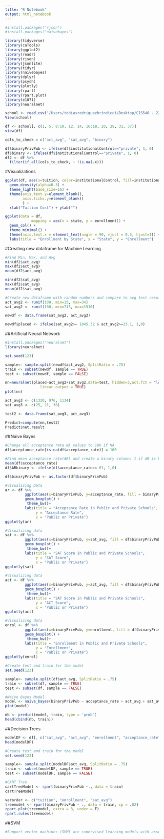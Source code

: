 ```yaml
---
title: "R Notebook"
output: html_notebook
---
```


```r
#install.packages("rjson")
#install.packages("naivebayes")

```

```r
library(tidyverse)
library(caTools)
library(ggplot2)
library(readr)
library(rjson)
library(jsonlite)
library(tidyr)
library(naivebayes)
library(dplyr)
library(psych)
library(plotly)
library(rpart)
library(rpart.plot)
library(e1071)
library(neuralnet)
```

```r
school <- read_csv("/Users/tobiasrodriguezbrindicci/Desktop/CIS546 - 22SP2/Final Project/Data/universities.csv")
View(school)
```

```r
df <- school[, c(1, 5, 8:10, 12, 14, 16:18, 20, 29, 31, 37)]
view(df)
```

```r
cols_to_check = c("act_avg", "sat_avg", "binary")

df$binaryPrivPub <- ifelse(df$institutionalControl=="private", 1, 0)
df$binary <- ifelse(df$institutionalControl=="private", 1, 0)
df2 <- df %>% 
  filter(if_all(cols_to_check, ~ !is.na(.x)))
```

#Visualizations
```r
ggplot(df, aes(x=tuition, color=institutionalControl, fill=institutionalControl, group=institutionalControl)) +
  geom_density(alpha=0.3) +
  theme_light(base_size=16) + 
  theme(axis.text.y=element_blank(),
        axis.ticks.y=element_blank() 
        ) +
  xlab("Tuition Cost") + ylab("")
```

```r
ggplot(data = df,
            mapping = aes(x = state, y = enrollment)) + 
  geom_col() +
  theme_minimal() + 
  theme(axis.text.x = element_text(angle = 90, vjust = 0.5, hjust=1)) +
  labs(title = "Enrollment by State", x = "State", y = "Enrollment")
```


#Creating new dataframe for Machine Learning
```r
#Find Min, Max, and Avg 
min(df2$act_avg)
max(df2$act_avg)
mean(df2$act_avg)

min(df2$sat_avg)
max(df2$sat_avg)
mean(df2$sat_avg)
```


```r
#Create new dataframe with random numbers and compare to avg test results 
act_avg2 <- runif(100, min=15, max=34)
sat_avg2 <- runif(100, min=715, max=1510)

newdf <- data.frame(sat_avg2, act_avg2)

newdf$placed <- ifelse(sat_avg2>= 1045.32 & act_avg2>=23.1, 1,0)
```

##Artificial Neural Network
```r
#install.packages("neuralnet")
library(neuralnet)
```

```r
set.seed(123)

sample<- sample.split(newdf$act_avg2, SplitRatio = .75)
train <- subset(newdf, sample == TRUE)
test <- subset(newdf, sample == FALSE)
```

```r
nn=neuralnet(placed~act_avg2+sat_avg2,data=test, hidden=3,act.fct = "logistic",
                linear.output = TRUE)
plot(nn)
```

```r
act_avg3 <- c(1320, 976, 1134)
sat_avg3 <- c(25, 21, 30)

test2 <- data.frame(sat_avg3, act_avg3)

Predict=compute(nn,test2)
Predict$net.result
```


##Naive Bayes
```r
#Change all acceptance rate NA values to 100 if NA 
df$acceptance_rate[is.na(df$acceptance_rate)] = 100

#Find mean acceptance rate(AR) and create a binary column: 1 if AR is higher than mean, 0 if lower
mean(df$acceptance_rate)
df$ARbinary <- ifelse(df$acceptance_rate>= 61, 1,0) 
```

```r
df$binaryPrivPub <- as.factor(df$binaryPrivPub)

#Visualizing Data
ar <- df %>%
         ggplot(aes(x=binaryPrivPub, y=acceptance_rate, fill = binaryPrivPub)) +
         geom_boxplot() +
          theme_bw()+
         labs(title = "Acceptance Rate in Public and Private Schools",
              y = "Acceptance Rate",
              x = "Public or Private")
ggplotly(ar)
```

```r
#Visualizing data
sat <- df %>%
         ggplot(aes(x=binaryPrivPub, y=sat_avg, fill = df$binaryPrivPub)) +
         geom_boxplot() +
          theme_bw()+
         labs(title = "SAT Score in Public and Private Schools",
              y = "SAT Score",
              x = "Public or Private")
ggplotly(sat)
```

```r
#Visualizing data
act <- df %>%
         ggplot(aes(x=binaryPrivPub, y=act_avg, fill = df$binaryPrivPub)) +
         geom_boxplot() +
          theme_bw()+
         labs(title = "SAT Score in Public and Private Schools",
              y = "ACT Score",
              x = "Public or Private")
ggplotly(act)
```

```r
#Visualizing data
enrol <- df %>%
         ggplot(aes(x=binaryPrivPub, y=enrollment, fill = df$binaryPrivPub)) +
         geom_boxplot() +
          theme_bw()+
         labs(title = "Enrollment in Public and Private Schools",
              y = "Enrollment",
              x = "Public or Private")
ggplotly(enrol)
```

```r
#Create test and train for the model
set.seed(123)

sample<- sample.split(df$act_avg, SplitRatio = .75)
train <- subset(df, sample == TRUE)
test <- subset(df, sample == FALSE)
```

```r
#Naive Bayes Model
model <- naive_bayes(binaryPrivPub ~ acceptance_rate + act_avg + sat_avg + enrollment, data = train, usekernel = T) 
plot(model) 
```

```r

nb <- predict(model, train, type = 'prob')
head(cbind(nb, train))
```


##Decision Trees
```r
modelDF <- df[, c("sat_avg", "act_avg", "enrollment", "acceptance_rate", "binaryPrivPub")]
head(modelDF)

#Create test and train for the model
set.seed(123)

sample<- sample.split(modelDF$act_avg, SplitRatio = .75)
train <- subset(modelDF, sample == TRUE)
test <- subset(modelDF, sample == FALSE)
```

```r
#CART Tree
cartTreeModel <- rpart(binaryPrivPub ~., data = train)
cartTreeModel
```
```r
varorder <- c("tuition", "enrollment", "sat_avg")
treemodel <- rpart(binaryPrivPub ~ ., data = train, cp = .02)
rpart.plot(treemodel, extra = 3, under = F)
rpart.rules(treemodel)

```

##SVM
```r
#Support vector machines (SVM) are supervised learning models with associated learning algorithms that analyze data used for classification and regression analysis. It is mostly used in classification problems.


```










